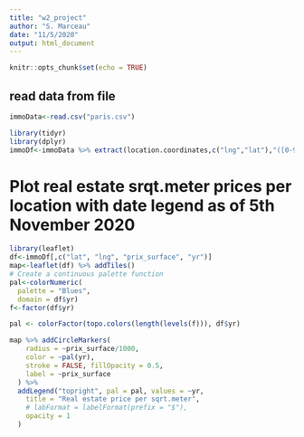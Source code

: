 ```yaml
---
title: "w2_project"
author: "S. Marceau"
date: "11/5/2020"
output: html_document
---
```


```r
knitr::opts_chunk$set(echo = TRUE)
```

## read data from file
```r
immoData<-read.csv("paris.csv")

library(tidyr)
library(dplyr)
immoDf<-immoData %>% extract(location.coordinates,c("lng","lat"),"([0-9.]+), ([0-9.]+)") %>% mutate(lng=as.numeric(lng), lat=as.numeric(lat), yr=as.numeric(substr(mutation.date_mutation,1,4)))
```
# Plot real estate srqt.meter prices per location with date legend as of 5th November 2020
```r
library(leaflet)
df<-immoDf[,c("lat", "lng", "prix_surface", "yr")]
map<-leaflet(df) %>% addTiles()
# Create a continuous palette function
pal<-colorNumeric(
  palette = "Blues",
  domain = df$yr)
f<-factor(df$yr)

pal <- colorFactor(topo.colors(length(levels(f))), df$yr)

map %>% addCircleMarkers(
    radius = ~prix_surface/1000,
    color = ~pal(yr),
    stroke = FALSE, fillOpacity = 0.5,
    label = ~prix_surface
  ) %>%
  addLegend("topright", pal = pal, values = ~yr,
    title = "Real estate price per sqrt.meter",
    # labFormat = labelFormat(prefix = "$"),
    opacity = 1
  )

```


